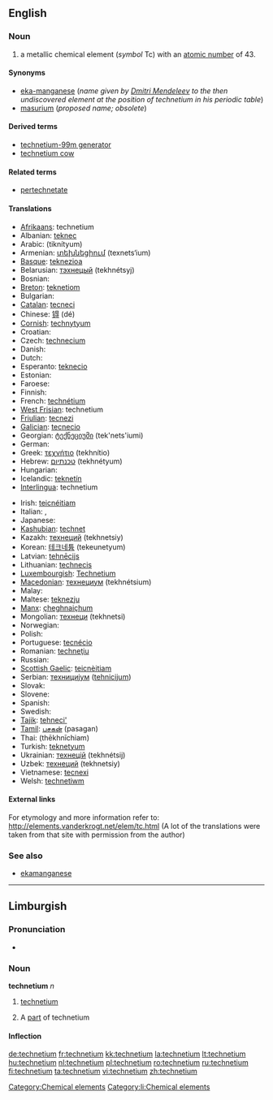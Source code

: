 {{also|Technetium}}
==English==
{{elements|Tc|molybdenum|Mo|ruthenium|Ru}}

===Noun===
{{wikipedia}}
{{en-noun|-}}

# a metallic chemical element (''symbol'' Tc) with an [[atomic number]] of 43.

====Synonyms====
* [[eka-manganese]] (''name given by [[w:Dmitri Mendeleev|Dmitri Mendeleev]] to the then undiscovered element at the position of technetium in his periodic table'')
* [[masurium]] (''proposed name; obsolete'')

====Derived terms====
* [[technetium-99m generator]]
* [[technetium cow]]

====Related terms====
* [[pertechnetate]]

====Translations====
{{trans-top|chemical element}}
* [[Afrikaans]]: technetium
* Albanian: [[teknec]]
* Arabic: {{Arab|[[تكنيتيوم]]}} (tiknítyum) {{m}}
* Armenian: [[տեխնեցիում]] (texnets‘ium)
* [[Basque]]: [[teknezioa]]
* Belarusian: [[тэхнецый]] (tekhnétsyj) {{m}}
* Bosnian: {{t-|bs|tehnecij}}
* [[Breton]]: [[teknetiom]]
* Bulgarian: {{t-|bg|технеций|m|tr=tekhnétsij|sc=Cyrl}}
* [[Catalan]]: [[tecneci]]
* Chinese: [[锝]] (dé)
* [[Cornish]]: [[technytyum]]
* Croatian: {{t-|hr|tehnecij}}
* Czech: [[technecium]]
* Danish: {{t-|da|technetium}}
* Dutch: {{t+|nl|technetium|n}}
* Esperanto: [[teknecio]]
* Estonian: {{t-|et|tehneetsium}}
* Faroese: {{t-|fo|technetium|xs=Faroese}}
* Finnish: {{t+|fi|technetium}}
* French: [[technétium]] {{m}}
* [[West Frisian]]: technetium
* [[Friulian]]: [[tecnezi]]
* [[Galician]]: [[tecnecio]]
* Georgian: [[ტექნეციუმი]] (tek'nets'iumi)
* German: {{t+|de|Technetium|n}}
* Greek: [[τεχνήτιο]] (tekhnítio) {{n}}
* Hebrew: [[טכנתיום]] (tekhnétyum)
* Hungarian: {{t+|hu|technécium}}
* Icelandic: [[teknetín]]
* [[Interlingua]]: technetium
{{trans-mid}}
* Irish: [[teicnéitiam]]
* Italian: {{t+|it|tecnezio|m}}, {{t-|it|tecneto|m}}
* Japanese: {{t+|ja|テクネチウム|tr=tekunechiumu|sc=Jpan}}
* [[Kashubian]]: [[technet]]
* Kazakh: [[технеций]] (tekhnetsiy)
* Korean: [[테크네튬]] (tekeunetyum)
* Latvian: [[tehnēcijs]]
* Lithuanian: [[technecis]]
* [[Luxembourgish]]: [[Technetium]]
* [[Macedonian]]: [[технециум]] (tekhnétsium) {{m}}
* Malay: {{t-|ms|teknetium|xs=Malay}}
* Maltese: [[teknezju]]
* [[Manx]]: [[çheghnaiçhum]]
* Mongolian: [[технеци]] (tekhnetsi)
* Norwegian: {{t-|no|technetium}}
* Polish: {{t+|pl|technet|m}}
* Portuguese: [[tecnécio]] {{m}}
* Romanian: [[techneţiu]] {{n}}
* Russian: {{t+|ru|технеций|m|tr=texnétsij|sc=Cyrl}}
* [[Scottish Gaelic]]: [[teicnèitiam]]
* Serbian: [[технициjум]] ([[tehnicijum]]) {{m}}
* Slovak: {{t-|sk|technécium}}
* Slovene: {{t+|sl|tehnecij}}
* Spanish: {{t+|es|tecnecio|m}}
* Swedish: {{t+|sv|teknetium|n}}
* [[Tajik]]: [[tehneci']]
* [[Tamil]]: [[பசகன்]] (pasagan)
* Thai: {{Thai|[[เทคนีเชียม]]}} (thēkhnīchiam)
* Turkish: [[teknetyum]]
* Ukrainian: [[технецiй]] (tekhnétsij) {{m}}
* Uzbek: [[технеций]] (tekhnetsiy)
* Vietnamese: [[tecnexi]]
* Welsh: [[technetiwm]]
{{trans-bottom}}

====External links====
For etymology and more information refer to:
http://elements.vanderkrogt.net/elem/tc.html
(A lot of the translations were taken from that site with permission from the author)

===See also===
* [[ekamanganese]]

[[Category:Chemical elements]]

----

==Limburgish==

===Pronunciation===
* {{IPA|[tæxˈneː˨ʃɔ˧m]|lang=li}}

===Noun===
'''technetium''' ''n''

# {{uncountable|lang=li}} [[technetium#English|technetium]]
# A [[part]] of technetium

====Inflection====
{{li-noun-um|techneti}}

[[Category:li:Chemical elements]]

[[de:technetium]]
[[fr:technetium]]
[[kk:technetium]]
[[la:technetium]]
[[lt:technetium]]
[[hu:technetium]]
[[nl:technetium]]
[[pl:technetium]]
[[ro:technetium]]
[[ru:technetium]]
[[fi:technetium]]
[[ta:technetium]]
[[vi:technetium]]
[[zh:technetium]]